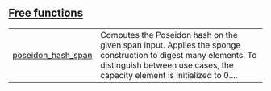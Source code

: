 
## [Free functions](./core-poseidon-free_functions)

| | |
|:---|:---|
| [poseidon_hash_span](./core-poseidon-poseidon_hash_span) | Computes the Poseidon hash on the given span input. Applies the sponge construction to digest many elements. To distinguish between use cases, the capacity element is initialized to 0.... |
